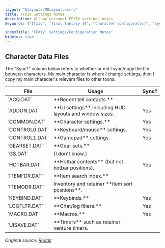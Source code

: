 ```yaml
---
layout: "@layouts/MDLayout.astro"
title: FFXIV Settings Notes
description: All my personal FFXIV settings notes.
keywords: ["ffxiv", "final fantasy 14", "character configuration", "system configuration", "technical"]

indexTitle: "FFXIV: Settings/Configuration Notes"
hidetoc: true
---
```




## Character Data Files

The "Sync?" column below refers to whether or not I sync/copy the file between characters. My main character is where I change settings, then I copy my main character's relevant files to other toons.

<table class="general">
    <thead>
        <tr>
            <th>File</th>
            <th>Usage</th>
            <th>Sync?</th>
        </tr>
    </thead>
    <tbody>
        <tr>
            <td>`ACQ.DAT`</td>
            <td>**Recent tell contacts.**</td>
            <td></td>
        </tr>
        <tr>
            <td>`ADDON.DAT`</td>
            <td>**UI settings** including HUD layouts and window sizes.</td>
            <td>Yes</td>
        </tr>
        <tr>
            <td>`COMMON.DAT`</td>
            <td>**Character settings.**</td>
            <td>Yes</td>
        </tr>
        <tr>
            <td>`CONTROL0.DAT`</td>
            <td>**Keyboard/mouse** settings.</td>
            <td>Yes</td>
        </tr>
        <tr>
            <td>`CONTROL1.DAT`</td>
            <td>**Gamepad** settings.</td>
            <td>Yes</td>
        </tr>
        <tr>
            <td>`GEARSET.DAT`</td>
            <td>**Gear sets.**</td>
            <td></td>
        </tr>
        <tr>
            <td>`GS.DAT`</td>
            <td>(I don't know.)</td>
            <td></td>
        </tr>
        <tr>
            <td>`HOTBAR.DAT`</td>
            <td>**Hotbar contents** (but not hotbar positions).</td>
            <td>Yes</td>
        </tr>
        <tr>
            <td>`ITEMFDR.DAT`</td>
            <td>**Item search index.**</td>
            <td></td>
        </tr>
        <tr>
            <td>`ITEMODR.DAT`</td>
            <td>Inventory and retainer **item sort positions**.</td>
            <td></td>
        </tr>
        <tr>
            <td>`KEYBIND.DAT`</td>
            <td>**Keybinds.**</td>
            <td>Yes</td>
        </tr>
        <tr>
            <td>`LOGFLTR.DAT`</td>
            <td>**Chat/log filters.**</td>
            <td>Yes</td>
        </tr>
        <tr>
            <td>`MACRO.DAT`</td>
            <td>**Macros.**</td>
            <td>Yes</td>
        </tr>
        <tr>
            <td>`UISAVE.DAT`</td>
            <td>**Timers** such as retainer venture timers.</td>
            <td></td>
        </tr>
    </tbody>
</table>

*Original source: [Reddit](https://www.reddit.com/r/ffxiv/comments/2o9axc/ffxiv_character_data_files/)*

